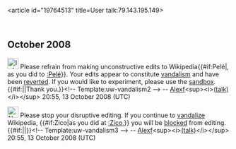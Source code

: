 <article id="19764513" title=User talk:79.143.195.149>
	<talkpage id="19764513" title="User talk:79.143.195.149">
== October 2008 ==
[[Image:Information.svg|25px]] Please refrain from making unconstructive edits to Wikipedia{{#if:Pelé|, as you did to [[:Pelé]]}}. Your edits appear to constitute [[Wikipedia:Vandalism|vandalism]] and have been [[Help:Reverting|reverted]]. If you would like to experiment, please use the [[Wikipedia:Sandbox|sandbox]]. {{#if:|{{{2}}}|Thank you.}}&lt;!-- Template:uw-vandalism2 --&gt; -- [[User:Alexf|Alexf]]&lt;sup&gt;&lt;i&gt;[[User talk:Alexf|(talk)]]&lt;/i&gt;&lt;/sup&gt; 20:55, 13 October 2008 (UTC)

[[Image:Nuvola apps important.svg|25px]] Please stop your disruptive editing. If you continue to [[Wikipedia:Vandalism|vandalize]] Wikipedia, {{#if:Zico|as you did at [[:Zico]],}} you will be [[Wikipedia:Blocking policy|blocked]] from editing. {{#if:|{{{2}}}|}}&lt;!-- Template:uw-vandalism3 --&gt; -- [[User:Alexf|Alexf]]&lt;sup&gt;&lt;i&gt;[[User talk:Alexf|(talk)]]&lt;/i&gt;&lt;/sup&gt; 20:55, 13 October 2008 (UTC)
	</talkpage>
</article>